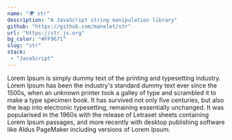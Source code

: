 ```yaml
---
name: "🌍 str"
description: "A JavaScript string manipulation library"
github: "https://github.com/manelet/str"
url: "https://str.js.org"
bg_color: "#FF9671"
slug: "str"
stack:
 - "JavaScript"
---
```

Lorem Ipsum is simply dummy text of the printing and typesetting industry. Lorem Ipsum has been the industry's standard dummy text ever since the 1500s, when an unknown printer took a galley of type and scrambled it to make a type specimen book. It has survived not only five centuries, but also the leap into electronic typesetting, remaining essentially unchanged. It was popularised in the 1960s with the release of Letraset sheets containing Lorem Ipsum passages, and more recently with desktop publishing software like Aldus PageMaker including versions of Lorem Ipsum.
